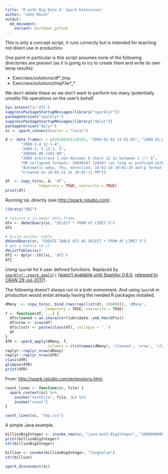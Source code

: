 ```yaml
---
title: 'R with Big Data 6: Spark Extensions'
author: "John Mount"
output:
  md_document:
    variant: markdown_github
---
```


This is only a concept script, it runs correctly but is intended for
teaching not direct use in production.

One point in particular is this script assumes none of the following directories are present (as it is going to try to create them and write its own temp results):

  * Exercises/solutions/df*_tmp
  * Exercises/solutions/tmpFile*_*

We don't delete these as we don't want to perform too many (potentially unsafe) file operations on the user's behalf.



```r
Sys.setenv(TZ='UTC')
suppressPackageStartupMessages(library("sparklyr"))
packageVersion("sparklyr")
suppressPackageStartupMessages(library("dplyr"))
packageVersion("dplyr")
sc <- spark_connect(master = "local")
```


```r
d <- data_frame(x = c(20100101120101, "2009-01-02 12-01-02", "2009.01.03 12:01:03",
       "2009-1-4 12-1-4",
       "2009-1, 5 12:1, 5",
       "200901-08 1201-08",
       "2009 arbitrary 1 non-decimal 6 chars 12 in between 1 !!! 6",
       "OR collapsed formats: 20090107 120107 (as long as prefixed with zeros)",
       "Automatic wday, Thu, detection, 10-01-10 10:01:10 and p format: AM",
       "Created on 10-01-11 at 10:01:11 PM"))

df  <- copy_to(sc, d, 'df', 
               temporary = TRUE, overwrite = TRUE)
print(df)
```

Running `SQL` directly (see [http://spark.rstudio.com](http://spark.rstudio.com)).

```r
library("DBI")

# returns a in-memor data.frame
dfx <- dbGetQuery(sc, "SELECT * FROM df LIMIT 5")
dfx

# build another table
dbSendQuery(sc, "CREATE TABLE df2 AS SELECT * FROM df LIMIT 5")
# get a handle to it
dbListTables(sc)
df2 <- dplyr::tbl(sc, 'df2')
df2
```


Using `SparkR` for `R` user defined functions.  Replaced by [`sparklyr::spark_apply()`](https://spark.rstudio.com/articles/guides-distributed-r.html) ([wasn't available until Sparklyr 0.6.0](https://github.com/rstudio/sparklyr/blob/master/NEWS.md), [released to CRAN 29-Jul-2017](https://cran.rstudio.com/src/contrib/Archive/sparklyr/)).

The following doesn't always run in a knitr evironment.  And using `SparkR` in production would entail already having the needed R packages installed.

```r
dMany  <- copy_to(sc, bind_rows(rep(list(d), 100000)), 'dMany', 
                  temporary = TRUE, overwrite = TRUE)
f <- function(df, ...) {
  df$cleaned = as.character(lubridate::ymd_hms(df$x))
  df$nrow <- nrow(df)
  df$clsstr <- paste(class(df), collapse = ' ')
  df
}
dfR <- spark_apply(dMany, f, 
                   columns = c(colnames(dMany), 'cleaned', 'nrow', 'clsstr'))
replyr::replyr_nrow(dMany)
replyr::replyr_nrow(dfR)
class(dfR)
glimpse(dfR)
print(dfR)
```




From: [http://spark.rstudio.com/extensions.html](http://spark.rstudio.com/extensions.html).

```r
count_lines <- function(sc, file) {
  spark_context(sc) %>% 
    invoke("textFile", file, 1L) %>% 
    invoke("count")
}

count_lines(sc, "tmp.csv")
```

A simple Java example.

```r
billionBigInteger <- invoke_new(sc, "java.math.BigInteger", "1000000000")
print(billionBigInteger)
str(billionBigInteger)

billion <- invoke(billionBigInteger, "longValue")
str(billion)
```

```r
spark_disconnect(sc)
```




